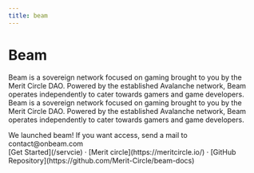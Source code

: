 ```yaml
---
title: beam
---
```



<h1 className="text-center text-4xl tracking-tighter font-extrabold md:text-5xl mt-8">Beam</h1>

<Bleed><Features /></Bleed>

Beam is a sovereign network focused on gaming brought to you by the Merit Circle DAO. Powered by the established Avalanche network, Beam operates independently to cater towards gamers and game developers. Beam is a sovereign network focused on gaming brought to you by the Merit Circle DAO. Powered by the established Avalanche network, Beam operates independently to cater towards gamers and game developers.
 
<Callout type="info" emoji="ℹ️">
  We launched beam! If you want access, send a mail to contact@onbeam.com
</Callout>

<div className="mt-16 mb-20 text-center">
  [Get Started](/servcie) · [Merit circle](https://meritcircle.io/) · [GitHub Repository](https://github.com/Merit-Circle/beam-docs)
</div>


